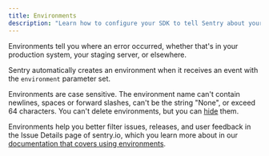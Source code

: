 ```yaml
---
title: Environments
description: "Learn how to configure your SDK to tell Sentry about your environments."
---
```


Environments tell you where an error occurred, whether that's in your production system, your staging server, or elsewhere.

Sentry automatically creates an environment when it receives an event with the `environment` parameter set.

Environments are case sensitive. The environment name can't contain newlines, spaces or forward slashes, can't be the string "None", or exceed 64 characters. You can't delete environments, but you can [hide](/product/sentry-basics/environments/#hidden-environments) them.

<PlatformContent includePath="set-environment" />

Environments help you better filter issues, releases, and user feedback in the Issue Details page of sentry.io, which you learn more about in our [documentation that covers using environments](/product/sentry-basics/environments/).
